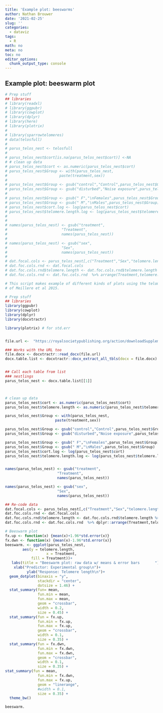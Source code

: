 ```yaml
---
title: 'Example plot: beeswarms'
author: Nathan Brouwer
date: '2021-02-25'
slug: ''
categories: 
  - dataviz
tags: 
  - R
math: no
meta: no
toc: no
editor_options: 
  chunk_output_type: console
---
```



<!--more-->

## Example plot: beeswarm plot

```r
# Prep stuff
## libraries
# library(readxl)
# library(ggpubr)
# library(cowplot)
# library(dplyr)
# library(here)
# library(plotrix)
# 
# library(sparrowtelomeres)
# data(telosfull)
# 
# parus_telos_nest <- telosfull
# 
# parus_telos_nest$cort[is.na(parus_telos_nest$cort)] <-NA
# # clean up data
# parus_telos_nest$cort <- as.numeric(parus_telos_nest$cort)
# parus_telos_nest$Group <- with(parus_telos_nest,
#                        paste(treatment,sex))
# 
# parus_telos_nest$Group <- gsub("control","Control",parus_telos_nest$Group)
# parus_telos_nest$Group <- gsub("disturbed","Noise exposure",parus_telos_nest$Group)
# 
# parus_telos_nest$Group <- gsub(" F","\nFemales",parus_telos_nest$Group)
# parus_telos_nest$Group <- gsub(" M","\nMales",parus_telos_nest$Group)
# parus_telos_nest$cort.log <- log(parus_telos_nest$cort)
# parus_telos_nest$telomere.length.log <- log(parus_telos_nest$telomere.length)
# 
# 
# names(parus_telos_nest) <- gsub("treatment",
#                         "Treatment",
#                         names(parus_telos_nest))
# 
# names(parus_telos_nest) <- gsub("sex",
#                         "Sex",
#                         names(parus_telos_nest))
# 
# dat.focal.cols <- parus_telos_nest[,c("Treatment","Sex","telomere.length","cort")]
# dat.foc.cols.rnd <- dat.focal.cols
# dat.foc.cols.rnd$telomere.length <- dat.foc.cols.rnd$telomere.length %>% round(1)
# dat.foc.cols.rnd <- dat.foc.cols.rnd  %>% arrange(Treatment,telomere.length)

```



```r
# This script makes example of different kinds of plots using the telomere data 
# of Meillere et al 2015.

# Prep stuff
## libraries
library(ggpubr)
library(cowplot)
library(dplyr)
library(docxtractr)

library(plotrix) # for std.err


file.url <-  "https://royalsocietypublishing.org/action/downloadSupplement?doi=10.1098%2Frsbl.2015.0559&file=rsbl20150559supp1.docx"

### Works with the URL too
file.docx <- docxtractr::read_docx(file.url)
docx.table.list <- docxtractr::docx_extract_all_tbls(docx = file.docx)


## Call each table from list
### nestlings
parus_telos_nest <- docx.table.list[[1]]



# clean up data
parus_telos_nest$cort <- as.numeric(parus_telos_nest$cort)
parus_telos_nest$telomere.length <- as.numeric(parus_telos_nest$telomere.length)

parus_telos_nest$Group <- with(parus_telos_nest,
                       paste(treatment,sex))

parus_telos_nest$Group <- gsub("control","Control",parus_telos_nest$Group)
parus_telos_nest$Group <- gsub("disturbed","Noise exposure",parus_telos_nest$Group)

parus_telos_nest$Group <- gsub(" F","\nFemales",parus_telos_nest$Group)
parus_telos_nest$Group <- gsub(" M","\nMales",parus_telos_nest$Group)
parus_telos_nest$cort.log <- log(parus_telos_nest$cort)
parus_telos_nest$telomere.length.log <- log(parus_telos_nest$telomere.length)


names(parus_telos_nest) <- gsub("treatment",
                        "Treatment",
                        names(parus_telos_nest))

names(parus_telos_nest) <- gsub("sex",
                        "Sex",
                        names(parus_telos_nest))

## Re-code data
dat.focal.cols <- parus_telos_nest[,c("Treatment","Sex","telomere.length","cort")]
dat.foc.cols.rnd <- dat.focal.cols
dat.foc.cols.rnd$telomere.length <- dat.foc.cols.rnd$telomere.length %>% round(1)
dat.foc.cols.rnd <- dat.foc.cols.rnd  %>% dplyr::arrange(Treatment,telomere.length)

```


```r
# Beeswarm plot
fx.up <- function(x) {mean(x)+1.96*std.error(x)}
fx.dwn <- function(x) {mean(x)-1.96*std.error(x)}
beeswarm. <- ggplot(parus_telos_nest,
        aes(y = telomere.length,
                   x = Treatment,
            fill = Treatment))+
   labs(title = "Beeswarm plot: raw data w/ means & error bars       ") +
    xlab("Predictor: Experimental group\n")+
          ylab("Response: Telomere length\n")+
  geom_dotplot(binaxis = "y",
               stackdir = "center",
               dotsize = 1.46) +
  stat_summary(fun= mean, 
               fun.min = mean, 
               fun.max = mean,
               geom = "crossbar", 
               width = 0.2,
               size = 0.45) + 
  stat_summary(fun = fx.up, 
               fun.min = fx.up, 
               fun.max = fx.up,
               geom = "crossbar", 
               width = 0.1,
               size = 0.35) + 
  stat_summary(fun = fx.dwn, 
               fun.min = fx.dwn, 
               fun.max = fx.dwn,
               geom = "crossbar", 
               width = 0.1,
               size = 0.35) +
stat_summary(fun = mean, 
               fun.min = fx.dwn, 
               fun.max = fx.up,
               geom = "linerange", 
               #width = 0.1,
               size = 0.35) +
  theme_bw()

beeswarm.
```

